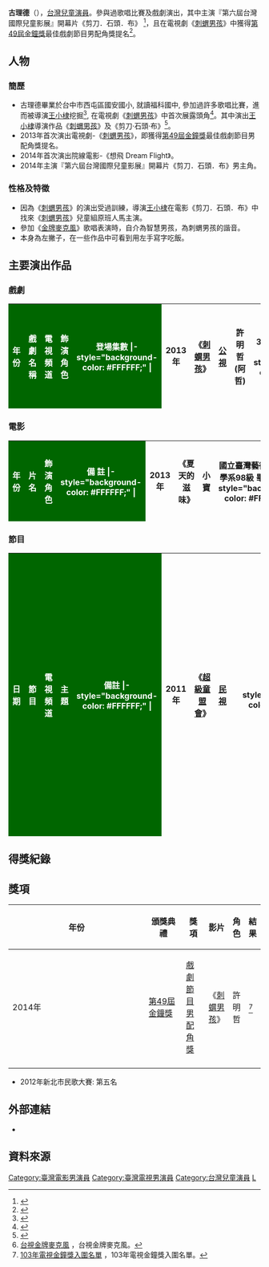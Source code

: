{{藝人
| 姓名= 古理德
| 類型= 童星
| 圖片= 
| 圖片尺寸= 
| 圖片簡介= 
| 原名= 古理德
| 羅馬拼音= Ku Li-Te
| 英文名 = Jacky Ku
| 綽號= 
| 其他藝名= 
| 國籍 = {{ROC}}
| 民族     = 
| 籍貫     = 
| 出生日期 =  {{Birth date and age|2001|04|09}}
| 出生地點 = {{TWN}}
| 出道日期 = {{start date and age|2013}}
| 配偶=
| 教育程度= 
| 職業= [[演員|演員]]
| 語言 = [[國語|國語]]、[[台語|台語]]
| 宗教信仰= 
| 經紀公司= [[映畫傳播|映畫製作]]
| website= 
| imdb = 5571563
}}
'''古理德'''（{{bd|2001年|4月9日}}），[[台灣|台灣]][[兒童演員|兒童演員]]。參與過歌唱比賽及戲劇演出，其中主演『第六屆台灣國際兒童影展』開幕片《剪刀．石頭．布》
<ref>{{cite web
|url=http://www.epochtimes.com/b5/14/3/28/n4117889.htm
|title=台灣國際兒童影展 王小棣新片開幕
|accessdate=2014-07-31
|publisher=[[大紀元時報|大紀元時報]]
|language=zh-tw
|date=2014-03-28
|archive-date=2019-06-29
|archive-url=https://web.archive.org/web/20190629161414/http://www.epochtimes.com/b5/14/3/28/n4117889.htm
|dead-url=no
}}</ref>，且在電視劇《[[刺蝟男孩|刺蝟男孩]]》中獲得[[第49屆金鐘獎|第49屆金鐘獎]]最佳戲劇節目男配角獎提名<ref>{{cite web
|url=http://www.chinatimes.com/newspapers/20141024000733-260112 
|title=古理德沒勁搶男配 只想看大明星
|accessdate=2016-01-13
|publisher=[[中時電子報|中時電子報]]
|language= zh-tw 
|date= 2014-10-24
}}</ref>。

==人物==
===簡歷===
* 古理德畢業於台中市西屯區國安國小, 就讀福科國中, 參加過許多歌唱比賽，進而被導演[[王小棣|王小棣]]挖掘<ref>{{cite web 
|url=http://web.pts.org.tw/php/newsletter/view.php?MODE=&NAENO=1&NEENO=2881 
|title=李佳穎被穿上身 當起學生領袖 
|accessdate=2014-07-31 
|publisher=[[公視新聞|公視新聞]] 
|language=zh-tw 
|date=2013-09-18 
|archive-date=2014-08-08 
|archive-url=https://web.archive.org/web/20140808035449/http://web.pts.org.tw/php/newsletter/view.php?MODE=&NAENO=1&NEENO=2881 
|dead-url=no 
}}</ref>, 在電視劇《[[刺蝟男孩|刺蝟男孩]]》中首次展露頭角<ref>{{cite web 
|url=http://www.appledaily.com.tw/realtimenews/article/new/20130726/231283/ 
|title=王小棣新戲　翻版大雄技安加持 
|accessdate=2014-08-09 
|publisher=[[蘋果日報|蘋果日報]] 
|language=zh-tw 
|date=2013-07-26 
|archive-date=2015-09-24 
|archive-url=https://web.archive.org/web/20150924143325/http://www.appledaily.com.tw/realtimenews/article/new/20130726/231283/ 
|dead-url=no 
}}</ref>。其中演出[[王小棣|王小棣]]導演作品《[[刺蝟男孩|刺蝟男孩]]》及《剪刀‧石頭‧布》<ref>{{cite web 
|url=http://news.ltn.com.tw/news/entertainment/paper/766057 
|title=王小棣拍創意電影 邀兒童獻計寫結局 
|accessdate=2014-08-09 
|publisher=[[自由時報|自由時報]] 
|language=zh-tw 
|date=2014-03-29 
|archive-date=2014-08-10 
|archive-url=https://web.archive.org/web/20140810004356/http://news.ltn.com.tw/news/entertainment/paper/766057 
|dead-url=no 
}}</ref>。
* 2013年首次演出電視劇-《[[刺蝟男孩|刺蝟男孩]]》，即獲得[[第49屆金鐘獎|第49屆金鐘獎]]最佳戲劇節目男配角獎提名。
* 2014年首次演出院線電影-《想飛 Dream Flight》。
* 2014年主演『第六屆台灣國際兒童影展』開幕片《剪刀．石頭．布》男主角。

===性格及特徵===
* 因為《[[刺蝟男孩|刺蝟男孩]]》的演出受過訓練，導演[[王小棣|王小棣]]在電影《剪刀．石頭．布》中找來《[[刺蝟男孩|刺蝟男孩]]》兒童組原班人馬主演。
* 參加《[[金牌麥克風|金牌麥克風]]》歌唱表演時，自介為智慧男孩，為刺蝟男孩的諧音。
* 本身為左撇子，在一些作品中可看到用左手寫字吃飯。

==主要演出作品==
===戲劇===
{|class="wikitable" style="width:90%"
|-
!style="color:#FFFFFF; background-color: #006600" width= 10% | 年份
!style="color:#FFFFFF; background-color: #006600" width= 20% | 戲劇名稱
!style="color:#FFFFFF; background-color: #006600" width= 20% | 電視頻道
!style="color:#FFFFFF; background-color: #006600" width= 20% | 飾演角色
!style="color:#FFFFFF; background-color: #006600" width= 20% | 登場集數
|- style="background-color: #FFFFFF;" |
|rowspan="1"| 2013年 || 《[[刺蝟男孩|刺蝟男孩]]》 ||  [[公視|公視]]  || 許明哲 (阿哲) || 3、7、11-14、16-20
|- style="background-color: #FFFFFF;" |
|rowspan="1"| 2014年 || 《[[A咖的路|A咖的路]]》 || [[TVBS歡樂台|TVBS歡樂台]]、[[華視|華視]] || 飾演童年周書宇 ||13
|- style="background-color: #FFFFFF;" |
|rowspan="1"| 2014年 || 《[[妹妹_(電視劇)|妹妹]]》 || [[台視|台視]]、[[八大電視|八大]] || 童年戴耀起 ||1,7-8,12-13
|- style="background-color: #FFFFFF;" |
|rowspan="1"| 2015年 || 《[[爸爸親像山|爸爸親像山]]》 || [[大愛電視台|大愛電視台]] || 童年陳永山 ||1
|- style="background-color: #FFFFFF;" |
|rowspan="1"| 2016年 || 《[[新娘嫁到|新娘嫁到]]》 || [[民視|民視]] || 蘇志和 || 第一單元 (第1集至第6集)
|- style="background-color: #FFFFFF;" |
|rowspan="1"| 2016年 || 《[[阿不拉的三個女人|阿不拉的三個女人]]》 || [[民視|民視]] || 小阿博 ||  15-19
|}

===電影===
{|class="wikitable" style="width:90%"
|-
!style="color:#FFFFFF; background-color: #006600" width= 10% | 年份
!style="color:#FFFFFF; background-color: #006600" width= 20% | 片 名
!style="color:#FFFFFF; background-color: #006600" width= 20% | 飾演角色
!style="color:#FFFFFF; background-color: #006600" width= 40% | 備 註
|- style="background-color: #FFFFFF;" |
|rowspan="1"| 2013年 || 《夏天的滋味》 || 小寶 || 國立臺灣藝術大學電影學系98級 畢業影展
|- style="background-color: #FFFFFF;" |
|rowspan="1"| 2014年 || 《尋路鳥 Chase》 ||  || 世新大學廣電系第二十屆畢業成果展
|- style="background-color: #FFFFFF;" |
|rowspan="1"| 2014年 || 《剪刀‧石頭‧布》 || 張翔安 || 導演[[王小棣|王小棣]]。『第六屆台灣國際兒童影展』開幕片
|- style="background-color: #FFFFFF;" |
|rowspan="1"| 2014年 || 《[[想飛_(2014年電影)|想飛 Dream Flight]]》 || 羅小樂 || 導演[[李崗_(導演)|李崗]]
|}

===節目===

{|class="wikitable" style="width:90%"
|-
!style="color:#FFFFFF; background-color: #006600" width= 10% | 日期
!style="color:#FFFFFF; background-color: #006600" width= 15% | 節目
!style="color:#FFFFFF; background-color: #006600" width= 5%  | 電視頻道
!style="color:#FFFFFF; background-color: #006600" width= 25% | 主題
!style="color:#FFFFFF; background-color: #006600" width= 20% | 備註
|- style="background-color: #FFFFFF;" |
|rowspan="1"| 2011年 || 《[[超級童盟會|超級童盟會]]》 ||  [[民視|民視]]  ||   ||  
|- style="background-color: #FFFFFF;" |
|rowspan="1"| 2013年8月16日 || 《[[金牌麥克風|金牌麥克風]]》 || [[台視|台視]] ||   ||演唱- [[丘丘合唱團|丘丘合唱團]]《就在今夜》 <ref>[http://www.ttv.com.tw/drama13/SuperM/contestants.asp?ID=19721 台視金牌麥克風] {{Wayback|url=http://www.ttv.com.tw/drama13/SuperM/contestants.asp?ID=19721 |date=20201031053944 }}，台視金牌麥克風。</ref>
|- style="background-color: #FFFFFF;" |
|rowspan="1"| 2013年 || 《[[快樂孩子王|快樂孩子王]]-科學好好玩》 || [[民視|民視]] || 第8集 馬來西亞世界青少年發明展銀牌 環保節能傘 || 
|- style="background-color: #FFFFFF;" |
|rowspan="1"| 2013年 || 《[[快樂孩子王|快樂孩子王]]》 || [[民視|民視]] || 第81集 雙料冠軍的少年畫家! 蔡東佑 || 
|- style="background-color: #FFFFFF;" |
|rowspan="1"| 2014年4月16日 || 《[[爸媽囧很大|爸媽囧很大]]》 || [[公視|公視]]  || 第936囧 親子關係拉警報?! 友情!有義!錯了嗎? ||以電影《剪刀‧石頭‧布》主角身份出席
|- style="background-color: #FFFFFF;" |
|rowspan="1"| 2014年11月11日 || 《[[我是美喉王|我是美喉王]]》 || [[緯來|緯來]] || 第6集 台中場 || 演唱- [[五月天|五月天]]《[[倔強|倔強]]》
|}

==得獎紀錄==

== 獎項 ==
{| class="wikitable" width="90%"
|-align=center
! width="8%"|年份
! width="18%"|頒獎典禮
! width="19%"|獎項
! width="22%"|影片
! width="13%"|角色
! width="10%"|結果
|- align=center
| 2014年
| [[第49屆金鐘獎|第49屆金鐘獎]]
| [[戲劇節目男配角獎|戲劇節目男配角獎]]
| 《[[刺蝟男孩|刺蝟男孩]]》
| 許明哲
| {{nom}}<ref>[http://www.bamid.gov.tw/files/15-1000-1393,c332-1.php 103年電視金鐘獎入圍名單] {{Wayback|url=http://www.bamid.gov.tw/files/15-1000-1393,c332-1.php |date=20160224160220 }}，103年電視金鐘獎入圍名單。</ref>
|-
|}
*2012年新北市民歌大賽: 第五名

==外部連結==
*{{facebook|Guleader.tw}}

==資料來源==
{{Reflist|2}}

[[Category:臺灣電影男演員|Category:臺灣電影男演員]]
[[Category:臺灣電視男演員|Category:臺灣電視男演員]]
[[Category:台灣兒童演員|Category:台灣兒童演員]]
[[Category:古姓|L]]